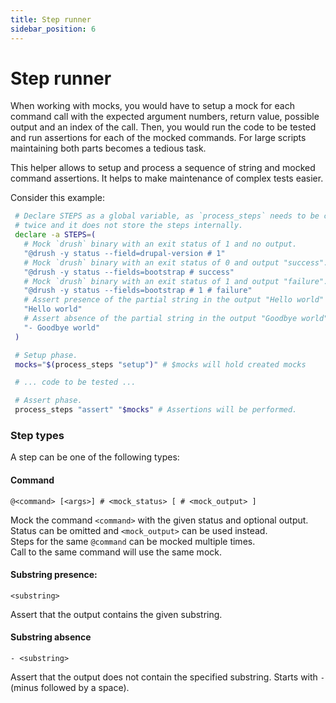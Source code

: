 ```yaml
---
title: Step runner
sidebar_position: 6
---
```


# Step runner

When working with mocks, you would have to setup a mock for each command call
with the expected argument numbers, return value, possible output and an index
of the call.  Then, you would run the code to be tested and run assertions for each of the
mocked commands. For large scripts maintaining both parts becomes a tedious task.

This helper allows to setup and process a sequence of string and mocked command
assertions. It helps to make maintenance of complex tests easier.

Consider this example:

```bash
 # Declare STEPS as a global variable, as `process_steps` needs to be called
 # twice and it does not store the steps internally.
 declare -a STEPS=(
   # Mock `drush` binary with an exit status of 1 and no output.
   "@drush -y status --field=drupal-version # 1"
   # Mock `drush` binary with an exit status of 0 and output "success".
   "@drush -y status --fields=bootstrap # success"
   # Mock `drush` binary with an exit status of 1 and output "failure".
   "@drush -y status --fields=bootstrap # 1 # failure"
   # Assert presence of the partial string in the output "Hello world"
   "Hello world"
   # Assert absence of the partial string in the output "Goodbye world"
   "- Goodbye world"
 )

 # Setup phase.
 mocks="$(process_steps "setup")" # $mocks will hold created mocks

 # ... code to be tested ...

 # Assert phase.
 process_steps "assert" "$mocks" # Assertions will be performed.
```

### Step types

A step can be one of the following types:

#### Command
  `@<command> [<args>] # <mock_status> [ # <mock_output> ]`

  Mock the command `<command>` with the given status and optional output.<br/>
  Status can be omitted and `<mock_output>` can be used instead.<br/>
  Steps for the same `@command` can be mocked multiple times.<br/>
  Call to the same command will use the same mock.<br/>

#### Substring presence:

  `<substring>`

  Assert that the output contains the given substring.

#### Substring absence

  `- <substring>`

  Assert that the output does not contain the specified substring.
  Starts with `- ` (minus followed by a space).

